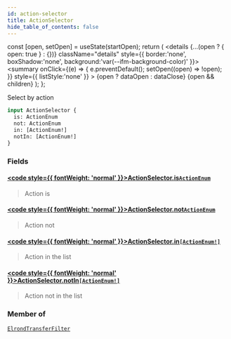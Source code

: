 ```yaml
---
id: action-selector
title: ActionSelector
hide_table_of_contents: false
---
```







  const [open, setOpen] = useState(startOpen);
  return (
    <details {...(open ? { open: true } : {})} className="details" style={{ border:'none', boxShadow:'none', background:'var(--ifm-background-color)' }}>
      <summary
        onClick={(e) => {
          e.preventDefault();
          setOpen((open) => !open);
        }}
        style={{ listStyle:'none' }}
      >
      {open ? dataOpen : dataClose}
      </summary>
      {open && children}
    </details>
  );
};








Select by action


```graphql
input ActionSelector {
  is: ActionEnum
  not: ActionEnum
  in: [ActionEnum!]
  notIn: [ActionEnum!]
}
```




### Fields

#### [<code style={{ fontWeight: 'normal' }}>ActionSelector.<b>is</b></code>](#)<Bullet />[`ActionEnum`](/docs/v1/graphql-reference/enums/action-enum) <Badge class="badge badge--secondary" text="enum"/> 
> 
> 
> Action is
> 

#### [<code style={{ fontWeight: 'normal' }}>ActionSelector.<b>not</b></code>](#)<Bullet />[`ActionEnum`](/docs/v1/graphql-reference/enums/action-enum) <Badge class="badge badge--secondary" text="enum"/> 
> 
> 
> Action not
> 

#### [<code style={{ fontWeight: 'normal' }}>ActionSelector.<b>in</b></code>](#)<Bullet />[`[ActionEnum!]`](/docs/v1/graphql-reference/enums/action-enum) <Badge class="badge badge--secondary" text="list"/> <Badge class="badge badge--secondary" text="enum"/> 
> 
> 
> Action in the list
> 

#### [<code style={{ fontWeight: 'normal' }}>ActionSelector.<b>notIn</b></code>](#)<Bullet />[`[ActionEnum!]`](/docs/v1/graphql-reference/enums/action-enum) <Badge class="badge badge--secondary" text="list"/> <Badge class="badge badge--secondary" text="enum"/> 
> 
> 
> Action not in the list
> 



### Member of

[`ElrondTransferFilter`](/docs/v1/graphql-reference/inputs/elrond-transfer-filter)  <Badge class="secondary" text="input"/>

